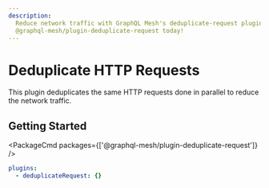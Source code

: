 ```yaml
---
description:
  Reduce network traffic with GraphQL Mesh's deduplicate-request plugin. Install and configure
  @graphql-mesh/plugin-deduplicate-request today!
---
```



# Deduplicate HTTP Requests

This plugin deduplicates the same HTTP requests done in parallel to reduce the network traffic.

## Getting Started

<PackageCmd packages={['@graphql-mesh/plugin-deduplicate-request']} />

```yaml filename=".meshrc.yaml"
plugins:
  - deduplicateRequest: {}
```
